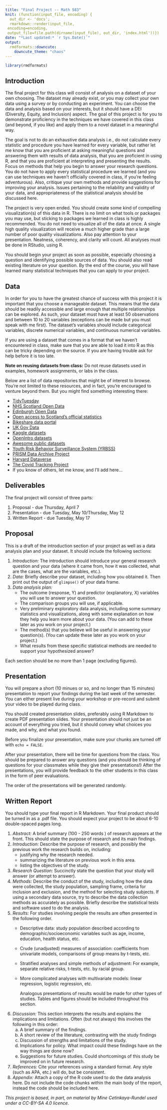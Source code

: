 ```yaml
---
title: "Final Project -- Math 583"
knit: (function(input_file, encoding) {
  out_dir <- 'docs';
  rmarkdown::render(input_file,
 encoding=encoding,
 output_file=file.path(dirname(input_file), out_dir, 'index.html'))})
date: "*Last updated:* `r Sys.Date()`"
output:
  rmdformats::downcute:
    downcute_theme: "chaos"
---
```


```r
library(rmdformats)

```

## Introduction

The final project for this class will consist of analysis on a dataset of your own choosing. The dataset may already exist, or you may collect your own data using a survey or by conducting an experiment. You can choose the data and analysis based on your interests, but it should have a DEI (Diversity, Equity, and Inclusion) aspect. The goal of this project is for you to demonstrate proficiency in the techniques we have covered in this class (and beyond, if you like) and apply them to a novel dataset in a meaningful way.

The goal is not to do an exhaustive data analysis i.e., do not calculate every statistic and procedure you have learned for every variable, but rather let me know that you are proficient at asking meaningful questions and answering them with results of data analysis, that you are proficient in using R, and that you are proficient at interpreting and presenting the results. Focus on methods that help you begin to answer your research questions. You do not have to apply every statistical procedure we learned (and you can use techniques we haven’t officially covered in class, if you’re feeling adventurous). Also, critique your own methods and provide suggestions for improving your analysis. Issues pertaining to the reliability and validity of your data, and appropriateness of the statistical analysis should be discussed here.

The project is very open ended. You should create some kind of compelling visualization(s) of this data in R.
There is no limit on what tools or packages you may use, but sticking to packages we learned in class is highly recommended.
You do not need to visualize all of the data at once.
A single high quality visualization will receive a much higher grade than a large number of poor quality visualizations.
Also pay attention to your presentation.
Neatness, coherency, and clarity will count.
All analyses must be done in RStudio, using R.

You should begin your project as soon as possible, especially choosing a question and identifying possible sources of data. You should also read existing literature on your question. By the end of the course, you will have learned many statistical techniques that you can apply to your project.

## Data

In order for you to have the greatest chance of success with this project it is important that you choose a manageable dataset.
This means that the data should be readily accessible and large enough that multiple relationships can be explored.
As such, your dataset must have at least 50 observations and between 10 to 20 variables (exceptions can be made but you must speak with me first).
The dataset's variables should include categorical variables, discrete numerical variables, and continuous numerical variables.

If you are using a dataset that comes in a format that we haven't encountered in class, make sure that you are able to load it into R as this can be tricky depending on the source.
If you are having trouble ask for help before it is too late.

**Note on reusing datasets from class:** Do not reuse datasets used in examples, homework assignments, or labs in the class.

Below are a list of data repositories that might be of interest to browse.
You're not limited to these resources, and in fact, you're encouraged to venture beyond them.
But you might find something interesting there:

-   [TidyTuesday](https://github.com/rfordatascience/tidytuesday)
-   [NHS Scotland Open Data](https://www.opendata.nhs.scot/)
-   [Edinburgh Open Data](https://edinburghopendata.info/)
-   [Open access to Scotland's official statistics](https://statistics.gov.scot/home)
-   [Bikeshare data portal](https://www.bikeshare.com/data/)
-   [UK Gov Data](https://data.gov.uk/)
-   [Kaggle datasets](https://www.kaggle.com/datasets)
-   [OpenIntro datasets](http://openintrostat.github.io/openintro/)
-   [Awesome public datasets](https://github.com/awesomedata/awesome-public-datasets)
-   [Youth Risk Behavior Surveillance System (YRBSS)](https://chronicdata.cdc.gov/Youth-Risk-Behaviors/DASH-Youth-Risk-Behavior-Surveillance-System-YRBSS/q6p7-56au)
-   [PRISM Data Archive Project](https://www.icpsr.umich.edu/icpsrweb/content/ICPSR/fenway.html)
-   [Harvard Dataverse](https://dataverse.harvard.edu/)
-   [The Covid Tracking Project](https://covidtracking.com/analysis-updates/federal-covid-data-101-how-to-find-data)
-   If you know of others, let me know, and I'll add here...

## Deliverables

The final project will consist of three parts:

1.  Proposal - due Thursday, April 7
2.  Presentation - due Tuesday, May 10/Thursday, May 12
3.  Written Report - due Tuesday, May 17

## Proposal

This is a draft of the introduction section of your project as well as a data analysis plan and your dataset. It should include the following sections:

1.  *Introduction:* The introduction should introduce your general
    research question and your data (where it came from, how it was collected,
    what are the cases, what are the variables, etc.).
2.  *Data:* Briefly describe your dataset, including how you obtained it.
    Then print out the output of `glimpse()` of your data frame.
3.  *Data analysis plan:*
    -   The outcome (response, Y) and predictor (explanatory, X) variables you will use to answer your question.
    -   The comparison groups you will use, if applicable.
    -   Very preliminary exploratory data analysis, including some summary statistics and visualizations, along with some explanation on how they help you learn more about your data.
        (You can add to these later as you work on your project.)
    -   The method(s) that you believe will be useful in answering your question(s).
        (You can update these later as you work on your project.)
    -   What results from these specific statistical methods are needed to support your hypothesized answer?

Each section should be no more than 1 page (excluding figures).

## Presentation

You will prepare a short (10 minues or so, and no longer than 15 minutes) presentation to report your findings during the last week of the semester. 
You can either present live during your workshop or pre-record and submit your video to be played during class.

You should created presentation slides, preferably using R Markdown to create PDF presentation slides.
Your presentation should not just be an account of everything you tried, but it should convey what choices you made, and why, and what you found.

Before you finalize your presentation, make sure your chunks are turned off with `echo = FALSE`.

After your presentation, there will be time for questions from the class. You should be prepared to answer any questions (and you should be thinking of questions for your classmates while they give their presentations!) After the presentations, you will provide feedback to the other students in this class in the form of peer evaluations.

The order of the presentations will be generated randomly.


## Written Report


You should type your final report in R Markdown. Your final product should be turned in as a .pdf file. You should expect your project to be about 6-10 double-spaced pages long.

1. *Abstract:* A brief summary (100 - 250 words ) of research appears at the front. This should state the purpose of research and its main findings.
1. *Introduction:* Describe the purpose of research, and possibly the previous work the research builds on, including:
    * justifying why the research needed.
    * summarizing the literature on previous work in this area.
    * listing the objectives of the study.
1. *Research Question:* Succinctly state the question that your study will  answer (or attempt to answer).
1. *Methods:*  Describe the conduct of the study, including how the data were collected, the study population, sampling frame, criteria for inclusion and exclusion, and the method for selecting study subjects. If using a secondary data source, try to describe the data collection methods as accurately as possible. Briefly describe the statistical tests and software used to do the analysis.
1. *Results:* For studies involving people the results are often presented in the following order.
    * Descriptive data: study population described according to demographic/socioeconomic variables such as age, income, education, health status, etc.
    * Crude (unadjusted) measures of association: coefficients from univariate models, comparisons of group means by t-tests, etc.
    * Stratified analyses and simple methods of adjustment: For example, separate relative risks, t-tests, etc. by racial group.
    * More complicated analyses with multivariate models: linear regression, logistic regression, etc.

        Analogous presentations of results would be made for other types of studies. Tables and figures should be included throughout this section.
1. *Discussion:* This section interprets the results and explains the implications and limitations. Often (but not always) this involves the following in this order:
    a. A brief summary of the findings.
    a. A short review of the literature, contrasting with the study findings 
    a. Discussion of strengths and limitations of the study.
    a. Implications for policy. What impact could these findings have on the way things are done now? 
    a. Suggestions for future studies. Could shortcomings of this study be improved on in future research.
1. *References:* Cite your references using a standard format. Any style (such as APA, etc.) will do, but be consistent.
1. *Appendix:* Attach a copy of the R code used to do the data analysis here. Do not include the code chunks within the main body of the report, instead the code should be included here.

*This project is based, in part, on material by Mine Cetinkaya-Rundel used under a CC-BY-SA 4.0 licence.*